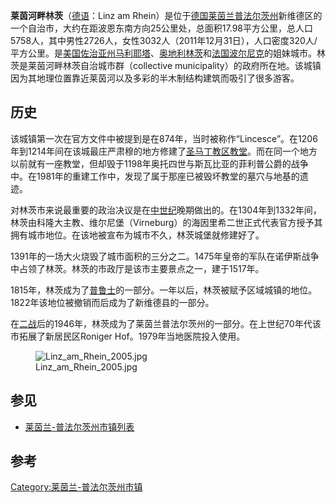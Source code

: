 {{Infobox settlement
| name                    =林茨阿姆赖因
| native_name             = Linz am Rhein
| settlement_type         = 市镇
| image_skyline           = 
| imagesize               = 
| image_alt               = 
| image_caption           = 
| image_flag              = 
| flag_size               = 
| flag_alt                = 
| image_shield            = 
| shield_size             = 
| shield_alt              = 
| nickname                = 
| motto                   = 
| pushpin_map             = Germany
| pushpin_label_position  = 
| pushpin_map_alt         = 
| pushpin_map_caption     = 在德国的位置
| latd  = 50.568844 |latm  =  |lats  = |latNS  = N 
| longd =7.282754   |longm = |longs = |longEW = E 
| coordinates_type        = region:ES_type:city
| coordinates_display     = inline,title
| coordinates_footnotes   = 
| subdivision_type        = 国家
| subdivision_name        = 德国
| subdivision_type1       = [[德国行政区划|州]]
| subdivision_name1       = [[莱茵兰-普法尔茨州|莱茵兰-普法尔茨州]]
| subdivision_type2       = [[县_(德国)|县]]
| subdivision_name2       = 
| established_title       = 
| established_date        = 
| leader_party            = 
| leader_title            = 市长
| leader_name             = 
| area_footnotes          = 
| area_total_km2          = 17.98
| elevation_footnotes     = 
| elevation_m             = 
| population_footnotes    = 
| population_total        = 5758<ref>Bevölkerung der Gemeinden am 31.12.2011" (in German). Statistisches Landesamt Rheinland-Pfalz. 2012.</ref>
| population_as_of        = 2011
| population_density_km2  = 
| population_demonym      = 
| population_note         = 
| timezone1               = [[欧洲中部时间|CET]]
| utc_offset1             = +1
| timezone1_DST           = [[欧洲中部夏令时间|CEST]]
| utc_offset1_DST         = +2
| postal_code_type        = 邮编
| postal_code             = 53545
| area_code_type          = 
| area_code               = 
| website                 = 
| footnotes               = 
}}
'''莱茵河畔林茨'''（[[德语|德语]]：Linz am Rhein）是位于[[德国|德国]][[莱茵兰普法尔茨州|莱茵兰普法尔茨州]]新维德区的一个自治市，大约在距波恩东南方向25公里处，总面积17.98平方公里，总人口5758人，其中男性2726人，女性3032人（2011年12月31日），人口密度320人/平方公里。是[[美国|美国]][[佐治亚州|佐治亚州]][[马利耶塔|马利耶塔]]、[[奥地利|奥地利]][[林茨|林茨]]和[[法国|法国]][[波尔尼克|波尔尼克]]的姐妹城市。林茨是莱茵河畔林茨自治城市群（collective municipality）的政府所在地。该城镇因为其地理位置靠近莱茵河以及多彩的半木制结构建筑而吸引了很多游客。

== 历史 ==
该城镇第一次在官方文件中被提到是在874年，当时被称作“Lincesce”。在1206年到1214年间在该城最庄严肃穆的地方修建了[[圣马丁教区教堂|圣马丁教区教堂]]。而在同一个地方以前就有一座教堂，但却毁于1198年奥托四世与斯瓦比亚的菲利普公爵的战争中。在1981年的重建工作中，发现了属于那座已被毁坏教堂的墓穴与地基的遗迹。

对林茨市来说最重要的政治决议是在[[中世纪|中世纪]]晚期做出的。在1304年到1332年间，林茨由科隆大主教、维尔尼堡（Virneburg）的海因里希二世正式代表官方授予其拥有城市地位。在该地被宣布为城市不久，林茨城堡就修建好了。

1391年的一场大火烧毁了城市面积的三分之二。1475年皇帝的军队在诺伊斯战争中占领了林茨。林茨的市政厅是该市主要景点之一，建于1517年。

1815年，林茨成为了[[普鲁士|普鲁士]]的一部分。一年以后，林茨被赋予区域城镇的地位。1822年该地位被撤销而后成为了新维德县的一部分。

在[[第二次世界大战|二战]]后的1946年，林茨成为了莱茵兰普法尔茨州的一部分。在上世纪70年代该市拓展了新居民区Roniger Hof。1979年当地医院投入使用。

[[File:Linz_am_Rhein_2005.jpg|thumb]]

== 参见 ==
*[[莱茵兰-普法尔茨州市镇列表|莱茵兰-普法尔茨州市镇列表]]

== 参考 ==
{{reflist}}

{{Authority control}}
[[Category:莱茵兰-普法尔茨州市镇|Category:莱茵兰-普法尔茨州市镇]]